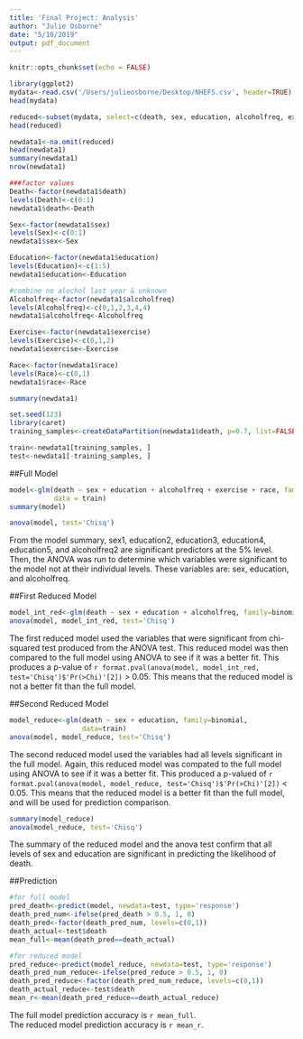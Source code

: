 ```yaml
---
title: 'Final Project: Analysis'
author: "Julie Osborne"
date: "5/10/2019"
output: pdf_document
---
```


```r
knitr::opts_chunk$set(echo = FALSE)

library(ggplot2)
mydata<-read.csv('/Users/julieosborne/Desktop/NHEFS.csv', header=TRUE)
head(mydata)

reduced<-subset(mydata, select=c(death, sex, education, alcoholfreq, exercise, race))
head(reduced)

newdata1<-na.omit(reduced)
head(newdata1)
summary(newdata1)
nrow(newdata1)

###factor values
Death<-factor(newdata1$death)
levels(Death)<-c(0:1)
newdata1$death<-Death

Sex<-factor(newdata1$sex)
levels(Sex)<-c(0:1)
newdata1$sex<-Sex

Education<-factor(newdata1$education)
levels(Education)<-c(1:5)
newdata1$education<-Education

#combine no alochol last year & unknown
Alcoholfreq<-factor(newdata1$alcoholfreq)
levels(Alcoholfreq)<-c(0,1,2,3,4,4)
newdata1$alcoholfreq<-Alcoholfreq

Exercise<-factor(newdata1$exercise)
levels(Exercise)<-c(0,1,2)
newdata1$exercise<-Exercise

Race<-factor(newdata1$race)
levels(Race)<-c(0,1)
newdata1$race<-Race

summary(newdata1)

set.seed(123)
library(caret)
training_samples<-createDataPartition(newdata1$death, p=0.7, list=FALSE)

train<-newdata1[training_samples, ]
test<-newdata1[-training_samples, ]
```

##Full Model
```r
model<-glm(death ~ sex + education + alcoholfreq + exercise + race, family=binomial, 
           data = train)
summary(model)

anova(model, test='Chisq')
```
From the model summary, sex1, education2, education3, education4, education5, and alcoholfreq2 are significant predictors at the 5% level. Then, the ANOVA was run to determine which variables were significant to the model not at their individual levels. These variables are: sex, education, and alcoholfreq.   

##First Reduced Model
```r
model_int_red<-glm(death ~ sex + education + alcoholfreq, family=binomial, data=train)
anova(model, model_int_red, test='Chisq')
```
The first reduced model used the variables that were significant from chi-squared test produced from the ANOVA test. This reduced model was then compared to the full model using ANOVA to see if it was a better fit. This produces a p-value of `r format.pval(anova(model, model_int_red, test='Chisq')$'Pr(>Chi)'[2])` > 0.05. This means that the reduced model is not a better fit than the full model. 

##Second Reduced Model
```r
model_reduce<-glm(death ~ sex + education, family=binomial,
                  data=train)
anova(model, model_reduce, test='Chisq')
```
The second reduced model used the variables had all levels significant in the full model. Again, this reduced model was compated to the full model using ANOVA to see if it was a better fit. This produced a p-valued of `r format.pval(anova(model, model_reduce, test='Chisq')$'Pr(>Chi)'[2])` < 0.05. This means that the reduced model is a better fit than the full model, and will be used for prediction comparison.  

```r
summary(model_reduce)
anova(model_reduce, test='Chisq')
```
The summary of the reduced model and the anova test confirm that all levels of sex and education are significant in predicting the likelihood of death.  

##Prediction
```r
#for full model
pred_death<-predict(model, newdata=test, type='response')
death_pred_num<-ifelse(pred_death > 0.5, 1, 0)
death_pred<-factor(death_pred_num, levels=c(0,1))
death_actual<-test$death
mean_full<-mean(death_pred==death_actual)

#for reduced model 
pred_reduce<-predict(model_reduce, newdata=test, type='response')
death_pred_num_reduce<-ifelse(pred_reduce > 0.5, 1, 0)
death_pred_reduce<-factor(death_pred_num_reduce, levels=c(0,1))
death_actual_reduce<-test$death
mean_r<-mean(death_pred_reduce==death_actual_reduce)
```
The full model prediction accuracy is `r mean_full`.  
The reduced model prediction accuracy is `r mean_r`.  
